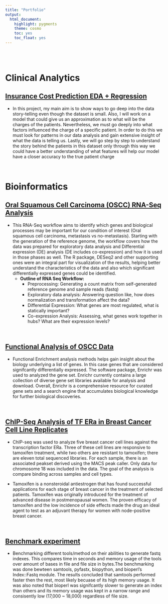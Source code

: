 ```yaml
---
title: "Portfolio"
output:
  html_document:
    highlight: pygments
    theme: cosmo
    toc: yes
    toc_float: yes
---
```

<br>
<br>

# __Clinical Analytics__

## [Insurance Cost Prediction EDA + Regression](Insurance.html)


- In this project, my main aim is to show ways to go deep into the data story-telling even though the dataset is small. Also, I will work on a model that could give us an approximation as to what will be the charges of the patients. Nevertheless, we must go deeply into what factors influenced the charge of a specific patient. In order to do this we must look for patterns in our data analysis and gain extensive insight of what the data is telling us. Lastly, we will go step by step to understand the story behind the patients in this dataset only through this way we could have a better understanding of what features will help our model have a closer accuracy to the true patient charge


<br>

# __Bioinformatics__

## [Oral Squamous Cell Carcinoma (OSCC) RNA-Seq Analysis](rnaseq.html)


- This RNA-Seq workflow aims to identify which genes and biological processes may be important for our condition of interest (Oral squamous cell carcinoma, metastasis vs no-metastasis). Starting with the generation of the reference genome, the workflow covers how the data was prepared for exploratory data analysis and Differential expression (DE) analysis (DE includes co-expression) and how it is used in those phases as well. The R package, DESeq2 and other supporting ones were an integral part for visualization of the results, helping better understand the characteristics of the data and also which significant differentially expressed genes could be identified. 
  - __Outline of RNA Seq Workflow:__ 
    - Preprocessing: Generating a count matrix from self-generated reference genome and sample reads (fastq) 
    - Exploratory data analysis: Answering question like, how does normalization and transformation affect the data? 
    - Differential Expression: What genes are most regulated, what is statically important? 
    - Co-expression Analysis: Assessing, what genes work together in hubs? What are their expression levels? 
    
<br>

## [Functional Analysis of OSCC Data](functional.html)


- Functional Enrichment analysis methods helps gain insight about the biology underlying a list of genes. In this case genes that are considered signifcantly differentially expressed. The software package, Enrichr was used to analyzed the gene set. Enrichr currently contains a large collection of diverse gene set libraries available for analysis and download. Overall, Enrichr is a comprehensive resource for curated gene sets and a search engine that accumulates biological knowledge for further biological discoveries.

<br>

## [ChIP-Seq Analysis of TF ERa in Breast Cancer Cell Line Replicates](ChIP.html)


- ChIP-seq was used to analyze five breast cancer cell lines against the transcription factor ERa. Three of these cell lines are responsive to tamoxifen treatment, while two others are resistant to tamoxifen; there are eleven total sequenced libraries. For each sample, there is an associated peakset derived using the MACS peak caller. Only data for chromosome 18 was included in the data. The goal of the analysis is compare binding across samples and cell types.

- Tamoxifen is a nonsteroidal antiestrogen that has found successful applications for each stage of breast cancer in the treatment of selected patients. Tamoxifen was originally introduced for the treatment of advanced disease in postmenopausal women. The proven efficacy of tamoxifen and the low incidence of side effects made the drug an ideal agent to test as an adjuvant therapy for women with node-positive breast cancer.

<br>

## [Benchmark experiment](https://c0rd3ll.github.io/portfolio-0.01/bench/benchmark.html)

- Benchmarking different tools/method on their abilities to generate fastq indexes. This compares time in seconds and memory usage of the tools over amount of bases in file and file size in bytes.The benchmarking was done bewteen samtools, pyfastx, biopython, and bioperl's Index::Fastq module.
The results concluded that samtools performed faster then the rest, most likely becuase of its high memory usage. It was also noted that bioperl was signifcantly slower to generate an index than others and its memory usage was kept in a narrow range and consisently low (17,000 ~ 18,000) regardless of file size.

